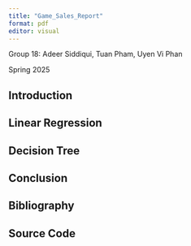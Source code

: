 ```yaml
---
title: "Game_Sales_Report"
format: pdf
editor: visual
---
```


Group 18: Adeer Siddiqui, Tuan Pham, Uyen Vi Phan

Spring 2025

## Introduction

\newpage

## Linear Regression

\newpage

## Decision Tree

\newpage

## Conclusion

\newpage

## Bibliography

\newpage

## Source Code

\newpage
